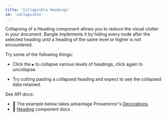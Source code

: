 ```yaml
---
title: 'Collapsible Headings'
id: 'collapsible'
---
```



Collapsing of a Heading component allows you to reduce the visual clutter in your document. Bangle implements
it by hiding every node after the selected heading until a heading of the same level or higher is not encountered.

Try some of the following things:

- Click the `▶️` to collapse various levels of headings, click again to uncollapse.

- Try cutting pasting a collapsed heading and expect to see the collapsed data retained.

See API docs:

- 📖 The example below takes advantage Prosemirror's [Decorations](https://prosemirror.net/docs/ref/#view.Decorations).
- 📖 [Heading](/docs/api/core#heading-component) component docs .

<VanillaCodeExample
  filePath={filePath1}
  language="js"
  createEditor={createEditor1}
/>
